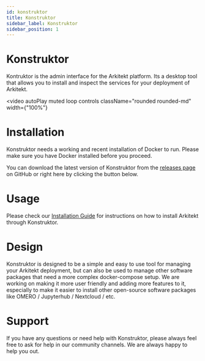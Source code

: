 ```yaml
---
id: konstruktor
title: Konstruktor
sidebar_label: Konstruktor
sidebar_position: 1
---
```




# Konstruktor

Kontruktor is the admin interface for the Arkitekt platform. Its a desktop tool that allows you
to install and inspect the services for your deployment of Arkitekt.

<video
  autoPlay
  muted
  loop
  controls
  className="rounded rounded-md"
  width={"100%"}
>
  <source src={konstruktor} />
</video>

# Installation

Konstruktor needs a working and recent installation of Docker to run.
Please make sure you have Docker installed before you proceed.

You can download the latest version of Konstruktor from the [releases page](
    https://github.com/arkitektio/konstruktor/releases
    ) on GitHub or right here by clicking the button below.

<DownloadGrid/>

# Usage 

Please check our [Installation Guide](/docs/introduction/installation) for
instructions on how to install Arkitekt through Konstruktor.

# Design

Konstruktor is designed to be a simple and easy to use tool for managing your Arkitekt deployment, 
but can also be used to manage other software packages that need a more complex docker-compose setup.
We are working on making it more user friendly and adding more features to it, especially to make it
easier to install other open-source software packages like OMERO / Jupyterhub / Nextcloud / etc.

# Support

If you have any questions or need help with Konstruktor, please always feel free to ask for help in our
community channels. We are always happy to help you out.





